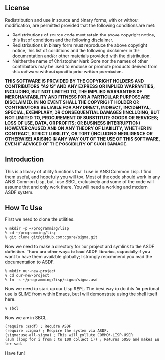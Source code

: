 == License ==

Redistribution and use in source and binary forms, with or without
modification, are permitted provided that the following conditions are met:

* Redistributions of source code must retain the above copyright notice, this list of conditions and the following disclaimer.
* Redistributions in binary form must reproduce the above copyright notice, this list of conditions and the following disclaimer in the documentation and/or other materials provided with the distribution.
* Neither the name of Christopher Mark Gore nor the names of other contributors may be used to endorse or promote products derived from this software without specific prior written permission.

'''THIS SOFTWARE IS PROVIDED BY THE COPYRIGHT HOLDERS AND CONTRIBUTORS <i>"AS IS"</i> AND ANY EXPRESS OR IMPLIED WARRANTIES, INCLUDING, BUT NOT LIMITED TO, THE IMPLIED WARRANTIES OF MERCHANTABILITY AND FITNESS FOR A PARTICULAR PURPOSE ARE DISCLAIMED. IN NO EVENT SHALL THE COPYRIGHT HOLDER OR CONTRIBUTORS BE LIABLE FOR ANY DIRECT, INDIRECT, INCIDENTAL, SPECIAL, EXEMPLARY, OR CONSEQUENTIAL DAMAGES (INCLUDING, BUT NOT LIMITED TO, PROCUREMENT OF SUBSTITUTE GOODS OR SERVICES; LOSS OF USE, DATA, OR PROFITS; OR BUSINESS INTERRUPTION) HOWEVER CAUSED AND ON ANY THEORY OF LIABILITY, WHETHER IN CONTRACT, STRICT LIABILITY, OR TORT (INCLUDING NEGLIGENCE OR OTHERWISE) ARISING IN ANY WAY OUT OF THE USE OF THIS SOFTWARE, EVEN IF ADVISED OF THE POSSIBILITY OF SUCH DAMAGE.'''

== Introduction ==

This is a library of utility functions that I use in ANSI Common Lisp.  I find
them useful, and hopefully you will too.  Most of the code should work in any
ANSI Common Lisp, but I use SBCL exclusively and some of the code will assume
that and only work there.  You will need a working and modern ASDF system.

== How To Use ==

First we need to clone the utilities.

 % mkdir -p ~/programming/lisp
 % cd ~/programming/lisp
 % git clone git@github.com:cgore/sigma.git

Now we need to make a directory for our project and symlink to the ASDF definition.  There are other ways to load ASDF libraries, especially if you want to have them available globally; I strongly recommend you read the documentation to ASDF.

 % mkdir our-new-project
 % cd our-new-project
 % ln -s ~/programming/lisp/sigma/sigma.asd

Now we need to start up our Lisp REPL.  The best way to do this for perfonal use is SLIME from within Emacs, but I will demonstrate using the shell itself here.

 % sbcl

Now we are in SBCL.

 (require :asdf) ; Require ASDF
 (require :sigma) ; Require the system via ASDF.
 (sigma:use-all-sigma) ; This will pollute COMMON-LISP-USER
 (sum (loop for i from 1 to 100 collect i)) ; Returns 5050 and makes Euler sad.

Have fun!
